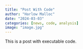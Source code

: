 ```yaml
---
title: "Post With Code"
author: "Harlow Malloc"
date: "2024-03-03"
categories: [news, code, analysis]
image: "image.jpg"
---
```


This is a post with executable code.
